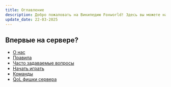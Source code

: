 ```yaml
---
title: Оглавление
description: Добро пожаловать на Википедию Foxworld! Здесь вы можете найти подробную информацию о нашем проекте, его особенности и ответы на все ваши вопросы
update_date: 22-03-2025
---
```

## Впервые на сервере?
* [О нас](wiki/introduction/about)
* [Правила](wiki/rules)
* [Часто задаваемые вопросы](wiki/introduction/faq)
* [Начать играть](wiki/introduction/start-game)
* [Команды](wiki/minecraft/commands)
* [QoL фишки сервера](wiki/minecraft/qol)
